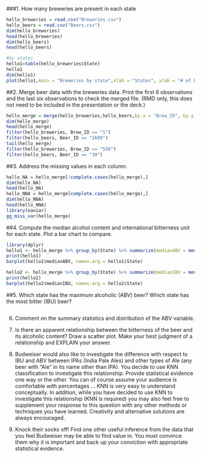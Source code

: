 
###1.	How many breweries are present in each state



```r

hello_breweries = read.csv("Breweries.csv")
hello_beers = read.csv("Beers.csv")
dim(hello_breweries)
head(hello_breweries)
dim(hello_beers)
head(hello_beers)

#by states
hello1=table(hello_breweries$State)
hello1
dim(hello1)
plot(hello1,main = "Breweries by state",xlab = "States", ylab = "# of Breweries",ylim=c(0,60),cex.axis = 0.5)
```
##2.	Merge beer data with the breweries data. Print the first 6 observations and the last six observations to check the merged file.  (RMD only, this does not need to be included in the presentation or the deck.)

```r
hello_merge = merge(hello_breweries,hello_beers,by.x = "Brew_ID", by.y = "Brewery_id")
dim(hello_merge)
head(hello_merge)
filter(hello_breweries, Brew_ID == "1")
filter(hello_beers, Beer_ID == "2689")
tail(hello_merge)
filter(hello_breweries, Brew_ID == "558")
filter(hello_beers, Beer_ID == "30")

```
##3.	Address the missing values in each column.
```r
hello_NA = hello_merge[!complete.cases(hello_merge),]
dim(hello_NA)
head(hello_NA)
hello_NNA = hello_merge[complete.cases(hello_merge),]
dim(hello_NNA)
head(hello_NNA)
library(naniar)
gg_miss_var(hello_merge)
```
##4.	Compute the median alcohol content and international bitterness unit for each state. Plot a bar chart to compare.
```r
library(dplyr)
hello1 <- hello_merge %>% group_by(State) %>% summarize(medianABV = median(ABV), count = n()) %>% arrange(medianABV)
print(hello1)
barplot(hello1$medianABV, names.arg = hello1$State)

hello2 <- hello_merge %>% group_by(State) %>% summarize(medianIBU = median(IBU), count = n()) %>% arrange(medianIBU)
print(hello2)
barplot(hello2$medianIBU, names.arg = hello2$State)
```

##5.	Which state has the maximum alcoholic (ABV) beer? Which state has the most bitter (IBU) beer?
```r


```
6.	Comment on the summary statistics and distribution of the ABV variable.
7.	Is there an apparent relationship between the bitterness of the beer and its alcoholic content? Draw a scatter plot.  Make your best judgment of a relationship and EXPLAIN your answer.
8.	Budweiser would also like to investigate the difference with respect to IBU and ABV between IPAs (India Pale Ales) and other types of Ale (any beer with “Ale” in its name other than IPA).  You decide to use KNN classification to investigate this relationship.  Provide statistical evidence one way or the other. You can of course assume your audience is comfortable with percentages … KNN is very easy to understand conceptually. 
In addition, while you have decided to use KNN to investigate this relationship (KNN is required) you may also feel free to supplement your response to this question with any other methods or techniques you have learned.  Creativity and alternative solutions are always encouraged.  

9.	Knock their socks off!  Find one other useful inference from the data that you feel Budweiser may be able to find value in.  You must convince them why it is important and back up your conviction with appropriate statistical evidence. 


